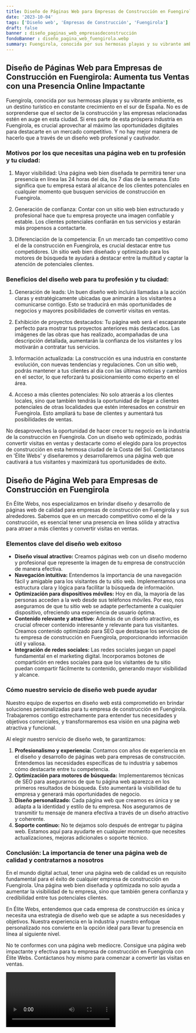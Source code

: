 ```yaml
---
title: Diseño de Páginas Web para Empresas de Construcción en Fuengirola
date: '2023-10-04'
tags: ['Diseño web', 'Empresas de Construcción', 'Fuengirola']
draft: false
banner : diseño_paginas_web_empresasdeconstrucción
fondoBanner : diseño_pagina_web_fuengirola.webp
summary: Fuengirola, conocida por sus hermosas playas y su vibrante ambiente, es un destino turístico en constante crecimiento en el sur de España. No es de sorprenderse que el sector de la construcción y las empresas relacionadas estén en auge en esta ciudad. Si eres parte de esta próspera industria en Fuengirola, es crucial aprovechar al máximo las oportunidades digitales para destacarte en un mercado competitivo. Y no hay mejor manera de hacerlo que a través de un diseño web profesional y cautivador.
---
```


## Diseño de Páginas Web para Empresas de Construcción en Fuengirola: Aumenta tus Ventas con una Presencia Online Impactante

Fuengirola, conocida por sus hermosas playas y su vibrante ambiente, es un destino turístico en constante crecimiento en el sur de España. No es de sorprenderse que el sector de la construcción y las empresas relacionadas estén en auge en esta ciudad. Si eres parte de esta próspera industria en Fuengirola, es crucial aprovechar al máximo las oportunidades digitales para destacarte en un mercado competitivo. Y no hay mejor manera de hacerlo que a través de un diseño web profesional y cautivador.

### Motivos por los que necesitas una página web en tu profesión y tu ciudad:

1. Mayor visibilidad: Una página web bien diseñada te permitirá tener una presencia en línea las 24 horas del día, los 7 días de la semana. Esto significa que tu empresa estará al alcance de los clientes potenciales en cualquier momento que busquen servicios de construcción en Fuengirola.

2. Generación de confianza: Contar con un sitio web bien estructurado y profesional hace que tu empresa proyecte una imagen confiable y estable. Los clientes potenciales confiarán en tus servicios y estarán más propensos a contactarte.

3. Diferenciación de la competencia: En un mercado tan competitivo como el de la construcción en Fuengirola, es crucial destacar entre tus competidores. Un sitio web bien diseñado y optimizado para los motores de búsqueda te ayudará a destacar entre la multitud y captar la atención de potenciales clientes.

### Beneficios del diseño web para tu profesión y tu ciudad:

1. Generación de leads: Un buen diseño web incluirá llamadas a la acción claras y estratégicamente ubicadas que animarán a los visitantes a comunicarse contigo. Esto se traducirá en más oportunidades de negocios y mayores posibilidades de convertir visitas en ventas.

2. Exhibición de proyectos destacados: Tu página web será el escaparate perfecto para mostrar tus proyectos anteriores más destacados. Las imágenes de las obras que has realizado, acompañadas de una descripción detallada, aumentarán la confianza de los visitantes y los motivarán a contratar tus servicios.

3. Información actualizada: La construcción es una industria en constante evolución, con nuevas tendencias y regulaciones. Con un sitio web, podrás mantener a tus clientes al día con las últimas noticias y cambios en el sector, lo que reforzará tu posicionamiento como experto en el área.

4. Acceso a más clientes potenciales: No solo atraerás a los clientes locales, sino que también tendrás la oportunidad de llegar a clientes potenciales de otras localidades que estén interesados en construir en Fuengirola. Esto ampliará tu base de clientes y aumentará tus posibilidades de ventas.

No desaproveches la oportunidad de hacer crecer tu negocio en la industria de la construcción en Fuengirola. Con un diseño web optimizado, podrás convertir visitas en ventas y destacarte como el elegido para los proyectos de construcción en esta hermosa ciudad de la Costa del Sol. Contáctanos en 'Élite Webs' y diseñaremos y desarrollaremos una página web que cautivará a tus visitantes y maximizará tus oportunidades de éxito.

<GifSeo />

<Cta />

## Diseño de Página Web para Empresas de Construcción en Fuengirola

En Élite Webs, nos especializamos en brindar diseño y desarrollo de páginas web de calidad para empresas de construcción en Fuengirola y sus alrededores. Sabemos que en un mercado competitivo como el de la construcción, es esencial tener una presencia en línea sólida y atractiva para atraer a más clientes y convertir visitas en ventas. 

### Elementos clave del diseño web exitoso

- **Diseño visual atractivo:** Creamos páginas web con un diseño moderno y profesional que represente la imagen de tu empresa de construcción de manera efectiva.
- **Navegación intuitiva:** Entendemos la importancia de una navegación fácil y amigable para los visitantes de tu sitio web. Implementamos una estructura clara y lógica para facilitar la búsqueda de información.
- **Optimización para dispositivos móviles:** Hoy en día, la mayoría de las personas acceden a la web desde sus teléfonos móviles. Por eso, nos aseguramos de que tu sitio web se adapte perfectamente a cualquier dispositivo, ofreciendo una experiencia de usuario óptima.
- **Contenido relevante y atractivo:** Además de un diseño atractivo, es crucial ofrecer contenido interesante y relevante para tus visitantes. Creamos contenido optimizado para SEO que destaque los servicios de tu empresa de construcción en Fuengirola, proporcionando información útil y valiosa.
- **Integración de redes sociales:** Las redes sociales juegan un papel fundamental en el marketing digital. Incorporamos botones de compartición en redes sociales para que los visitantes de tu sitio puedan compartir fácilmente tu contenido, generando mayor visibilidad y alcance.

### Cómo nuestro servicio de diseño web puede ayudar

Nuestro equipo de expertos en diseño web está comprometido en brindar soluciones personalizadas para tu empresa de construcción en Fuengirola. Trabajaremos contigo estrechamente para entender tus necesidades y objetivos comerciales, y transformaremos esa visión en una página web atractiva y funcional.

Al elegir nuestro servicio de diseño web, te garantizamos:

1. **Profesionalismo y experiencia:** Contamos con años de experiencia en el diseño y desarrollo de páginas web para empresas de construcción. Entendemos las necesidades específicas de tu industria y sabemos cómo destacarte entre tu competencia.
2. **Optimización para motores de búsqueda:** Implementaremos técnicas de SEO para asegurarnos de que tu página web aparezca en los primeros resultados de búsqueda. Esto aumentará la visibilidad de tu empresa y generará más oportunidades de negocio.
3. **Diseño personalizado:** Cada página web que creamos es única y se adapta a la identidad y estilo de tu empresa. Nos aseguramos de transmitir tu mensaje de manera efectiva a través de un diseño atractivo y coherente.
4. **Soporte continuo:** No te dejamos solo después de entregar tu página web. Estamos aquí para ayudarte en cualquier momento que necesites actualizaciones, mejoras adicionales o soporte técnico.

### Conclusión: La importancia de tener una página web de calidad y contratarnos a nosotros

En el mundo digital actual, tener una página web de calidad es un requisito fundamental para el éxito de cualquier empresa de construcción en Fuengirola. Una página web bien diseñada y optimizada no solo ayuda a aumentar la visibilidad de tu empresa, sino que también genera confianza y credibilidad entre tus potenciales clientes.

En Élite Webs, entendemos que cada empresa de construcción es única y necesita una estrategia de diseño web que se adapte a sus necesidades y objetivos. Nuestra experiencia en la industria y nuestro enfoque personalizado nos convierte en la opción ideal para llevar tu presencia en línea al siguiente nivel.

No te conformes con una página web mediocre. Consigue una página web impactante y efectiva para tu empresa de construcción en Fuengirola con Élite Webs. Contáctanos hoy mismo para comenzar a convertir las visitas en ventas.

<Video />

<CtaBot job='Empresas de Construcción' city='Fuengirola'/>

<Gmaps query='Fuengirola+españa+maps' />